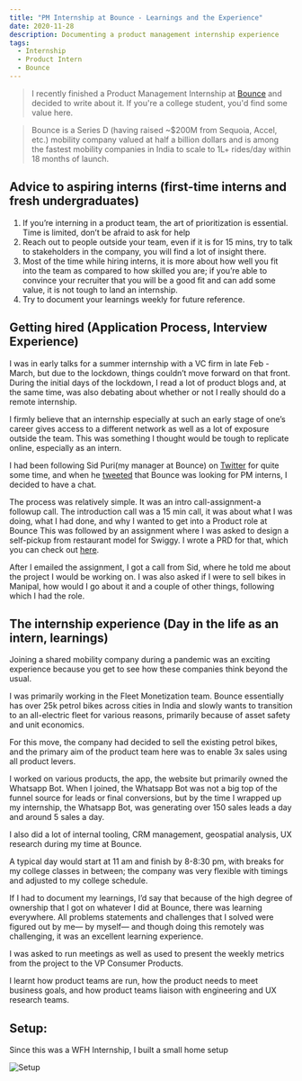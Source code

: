 ```yaml
---
title: "PM Internship at Bounce - Learnings and the Experience"
date: 2020-11-28
description: Documenting a product management internship experience
tags:
  - Internship
  - Product Intern
  - Bounce
---
```



> I recently finished a Product Management Internship at [Bounce](https://www.linkedin.com/company/bounceshare/) and decided to write about it. If you're a college student, you'd find some value here.

> Bounce is a Series D (having raised ~$200M from Sequoia, Accel, etc.) mobility company valued at half a billion dollars and is among the fastest mobility companies in India to scale to 1L+ rides/day within 18 months of launch.


## Advice to aspiring interns (first-time interns and fresh undergraduates)



1. If you’re interning in a product team, the art of prioritization is essential. Time is limited, don’t be afraid to ask for help
2. Reach out to people outside your team, even if it is for 15 mins, try to talk to stakeholders in the company, you will find a lot of insight there.
3. Most of the time while hiring interns, it is more about how well you fit into the team as compared to how skilled you are; if you’re able to convince your recruiter that you will be a good fit and can add some value, it is not tough to land an internship.
4. Try to document your learnings weekly for future reference.


## Getting hired (Application Process, Interview Experience)

I was in early talks for a summer internship with a VC firm in late Feb - March, but due to the lockdown, things couldn’t move forward on that front. During the initial days of the lockdown, I read a lot of product blogs and, at the same time,  was also debating about whether or not I really should do a remote internship.

I firmly believe that an internship especially at such an early stage of one’s career gives access to a different network as well as a lot of exposure outside the team. This was something I thought would be tough to replicate online, especially as an intern.

I had been following Sid Puri(my manager at Bounce) on [Twitter](https://twitter.com/PuriSid ) for quite some time, and when he [tweeted](https://twitter.com/PuriSid/status/1293570941583126536?s=20) that Bounce was looking for PM interns, I decided to have a chat.

The process was relatively simple. It was an intro call-assignment-a followup call.
The introduction call was a 15 min call, it was about what I was doing, what I had done, and why I wanted to get into a Product role at Bounce
This was followed by an assignment where I was asked to design a self-pickup from restaurant model for Swiggy. I wrote a PRD for that, which you can check out [here](https://www.mananagarwal.in/prd-self-pickup-from-restaurants-on-swiggy).

After I emailed the assignment, I got a call from Sid, where he told me about the project I would be working on. I was also asked if I were to sell bikes in Manipal, how would I go about it and a couple of other things, following which I had the role.


## The internship experience (Day in the life as an intern, learnings)

Joining a shared mobility company during a pandemic was an exciting experience because you get to see how these companies think beyond the usual.

I was primarily working in the Fleet Monetization team. Bounce essentially has over 25k petrol bikes across cities in India and slowly wants to transition to an all-electric fleet for various reasons, primarily because of asset safety and unit economics.

For this move, the company had decided to sell the existing petrol bikes, and the primary aim of the product team here was to enable 3x sales using all product levers.

I worked on various products, the app, the website but primarily owned the Whatsapp Bot. When I joined, the Whatsapp Bot was not a big top of the funnel source for leads or final conversions, but by the time I wrapped up my internship, the Whatsapp Bot, was generating over 150 sales leads a day and around 5 sales a day.

I also did a lot of internal tooling, CRM management, geospatial analysis, UX research during my time at Bounce.

A typical day would start at 11 am and finish by 8-8:30 pm, with breaks for my college classes in between; the company was very flexible with timings and adjusted to my college schedule.

If I had to document my learnings, I’d say that because of the high degree of ownership that I got on whatever I did at Bounce, there was learning everywhere. All problems statements and challenges that I solved were figured out by me— by myself— and though doing this remotely was challenging, it was an excellent learning experience.

I was asked to run meetings as well as used to present the weekly metrics from the project to the VP Consumer Products.

I learnt how product teams are run, how the product needs to meet business goals, and how product teams liaison with engineering and UX research teams.

## Setup:
Since this was a WFH Internship, I built a small home setup

 ![Setup](./setup.jpeg)


